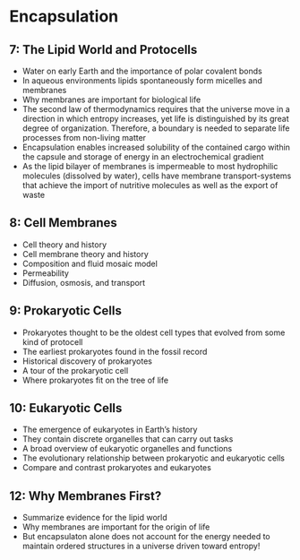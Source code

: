 # Encapsulation

## 7: The Lipid World and Protocells {-}

+ Water on early Earth and the importance of polar covalent bonds
+ In aqueous environments lipids spontaneously form micelles and membranes
+ Why membranes are important for biological life
+ The second law of thermodynamics requires that the universe move in a direction in which entropy increases, yet life is distinguished by its great degree of organization. Therefore, a boundary is needed to separate life processes from non-living matter
+ Encapsulation enables increased solubility of the contained cargo within the capsule and storage of energy in an electrochemical gradient
+ As the lipid bilayer of membranes is impermeable to most hydrophilic molecules (dissolved by water), cells have membrane transport-systems that achieve the import of nutritive molecules as well as the export of waste

## 8: Cell Membranes {-}

+ Cell theory and history
+ Cell membrane theory and history
+ Composition and fluid mosaic model
+ Permeability
+ Diffusion, osmosis, and transport

## 9: Prokaryotic Cells {-}

+ Prokaryotes thought to be the oldest cell types that evolved from some kind of protocell
+ The earliest prokaryotes found in the fossil record
+ Historical discovery of prokaryotes
+ A tour of the prokaryotic cell
+ Where prokaryotes fit on the tree of life

## 10: Eukaryotic Cells {-}

+ The emergence of eukaryotes in Earth's history
+ They contain discrete organelles that can carry out tasks
+ A broad overview of eukaryotic organelles and functions
+ The evolutionary relationship between prokaryotic and eukaryotic cells
+ Compare and contrast prokaryotes and eukaryotes

## 12: Why Membranes First? {-}

+ Summarize evidence for the lipid world
+ Why membranes are important for the origin of life
+ But encapsulaton alone does not account for the energy needed to maintain ordered structures in a universe driven toward entropy!